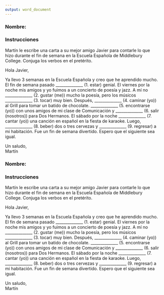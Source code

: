 ```yaml
---
output: word_document
---
```


### Nombre:  

### Instrucciones

Martín le escribe una carta a su mejor amigo Javier para contarle lo que hizo durante el fin de semana en la Escuela Española de Middlebury College. Conjuga los verbos en el pretérito.

Hola Javier,

Ya llevo 3 semanas en la Escuela Española y creo que he aprendido mucho. El fin de semana pasado \_\_\_\_\_\_\_\_\_\_\_\_\_\_ (1. estar) genial. El viernes por la noche mis amigos y yo fuimos a un concierto de poesía y jazz. A mí no \_\_\_\_\_\_\_\_\_\_\_\_\_\_ (2. gustar (me)) mucho la poesía, pero los músicos \_\_\_\_\_\_\_\_\_\_\_\_\_\_ (3. tocar) muy bien. Después, \_\_\_\_\_\_\_\_\_\_\_\_\_\_ (4. caminar (yo)) al Grill para tomar un batido de chocolate. \_\_\_\_\_\_\_\_\_\_\_\_\_\_ (5. encontrarse (yo)) con unos amigos de mi clase de Comunicación y \_\_\_\_\_\_\_\_\_\_\_\_\_\_ (6. salir (nosotros)) para Dos Hermanos. El sábado por la noche \_\_\_\_\_\_\_\_\_\_\_\_\_\_ (7. cantar (yo)) una canción en español en la fiesta de karaoke. Luego, \_\_\_\_\_\_\_\_\_\_\_\_\_\_ (8. beber) dos o tres cervezas y \_\_\_\_\_\_\_\_\_\_\_\_\_\_ (9. regresar) a mi habitación. Fue un fin de semana divertido. Espero que el siguiente sea igual. 

Un saludo,  
Martín


### Nombre:  

### Instrucciones

Martín le escribe una carta a su mejor amigo Javier para contarle lo que hizo durante el fin de semana en la Escuela Española de Middlebury College. Conjuga los verbos en el pretérito.

Hola Javier,

Ya llevo 3 semanas en la Escuela Española y creo que he aprendido mucho. El fin de semana pasado \_\_\_\_\_\_\_\_\_\_\_\_\_\_ (1. estar) genial. El viernes por la noche mis amigos y yo fuimos a un concierto de poesía y jazz. A mí no \_\_\_\_\_\_\_\_\_\_\_\_\_\_ (2. gustar (me)) mucho la poesía, pero los músicos \_\_\_\_\_\_\_\_\_\_\_\_\_\_ (3. tocar) muy bien. Después, \_\_\_\_\_\_\_\_\_\_\_\_\_\_ (4. caminar (yo)) al Grill para tomar un batido de chocolate. \_\_\_\_\_\_\_\_\_\_\_\_\_\_ (5. encontrarse (yo)) con unos amigos de mi clase de Comunicación y \_\_\_\_\_\_\_\_\_\_\_\_\_\_ (6. salir (nosotros)) para Dos Hermanos. El sábado por la noche \_\_\_\_\_\_\_\_\_\_\_\_\_\_ (7. cantar (yo)) una canción en español en la fiesta de karaoke. Luego, \_\_\_\_\_\_\_\_\_\_\_\_\_\_ (8. beber) dos o tres cervezas y \_\_\_\_\_\_\_\_\_\_\_\_\_\_ (9. regresar) a mi habitación. Fue un fin de semana divertido. Espero que el siguiente sea igual. 

Un saludo,  
Martín